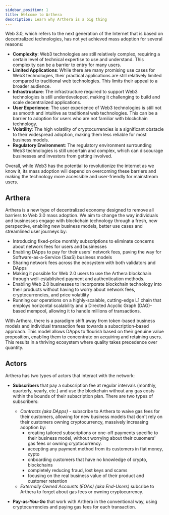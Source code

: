 ```yaml
---
sidebar_position: 1
title: Welcome to Arthera
description: Learn why Arthera is a big thing
---
```


Web 3.0, which refers to the next generation of the Internet that is based on decentralized technologies,
has not yet achieved mass adoption for several reasons:

- **Complexity**: Web3 technologies are still relatively complex, requiring a certain level of technical expertise to use and understand.
This complexity can be a barrier to entry for many users.
- **Limited Applications**: While there are many promising use cases for Web3 technologies, their practical
applications are still relatively limited compared to traditional web technologies. This limits their appeal to a
broader audience.
- **Infrastructure**: The infrastructure required to support Web3 technologies is still underdeveloped, making it
challenging to build and scale decentralized applications.
- **User Experience**: The user experience of Web3 technologies is still not as smooth and intuitive as traditional web
technologies. This can be a barrier to adoption for users who are not familiar with blockchain technology.
- **Volatility**: The high volatility of cryptocurrencies is a significant obstacle to their widespread adoption,
making them less reliable for most business models.
- **Regulatory Environment**: The regulatory environment surrounding Web3 technologies is still uncertain and complex,
which can discourage businesses and investors from getting involved.

Overall, while Web3 has the potential to revolutionize the internet as we know it, its mass adoption will depend on
overcoming these barriers and making the technology more accessible and user-friendly for mainstream users.

## Arthera

Arthera is a new type of decentralized economy designed to remove all barriers to Web 3.0 mass adoption.
We aim to change the way individuals and businesses engage with blockchain technology through a fresh, new perspective,
enabling new business models, better use cases and streamlined user journeys by:
- Introducing fixed-price monthly subscriptions to eliminate concerns about network fees for users and businesses
- Enabling DApps to pay for their users' network fees, paving the way for Software-as-a-Service (SaaS) business models
- Sharing network fees across the ecosystem with both validators and DApps
- Making it possible for Web 2.0 users to use the Arthera blockchain through well-established payment and authentication methods.
- Enabling Web 2.0 businesses to incorporate blockchain technology into their products without having to worry about network fees, cryptocurrencies, and price volatility
- Running our operations on a highly-scalable, cutting-edge L1 chain that employs horizontal scalability and a Directed Acyclic Graph (DAG)-based mempool, allowing it to handle millions of transactions.

With Arthera, there is a paradigm shift away from token-based business models and individual transaction fees towards a subscription-based approach.
This model allows DApps to flourish based on their genuine value proposition, enabling them to concentrate on acquiring and retaining users.
This results in a thriving ecosystem where quality takes precedence over quantity.

## Actors
Arthera has two types of actors that interact with the network:

- **Subscribers** that pay a subscription fee at regular intervals (monthly, quarterly, yearly, etc.) and use the blockchain without any gas costs within the bounds of their subscription plan. There are two types of subscribers:

  - _Contracts (aka DApps)_ - subscribe to Arthera to waive gas fees for their customers, allowing for new business models that don't rely on their customers owning cryptocurrency, massively increasing adoption by:
    - creating tailored subscriptions or one-off payments specific to their business model, without worrying about their cusomers' gas fees or owning cryptocurrency.
    - accepting any payment method from its customers in fiat money, cypto
    - onboarding customers that have no knowledge of crypto, blockchains
    - completely reducing fraud, lost keys and scams
    - focusing on the real business value of their product and customer retention
  - _Externally Owned Accounts (EOAs) (aka End-Users)_ subcribe to Arthera to forget about gas fees or owning cryptocurrency.

- **Pay-as-You-Go** that work with Arthera in the conventional way, using cryptocurrencies and paying gas fees for each transaction.

